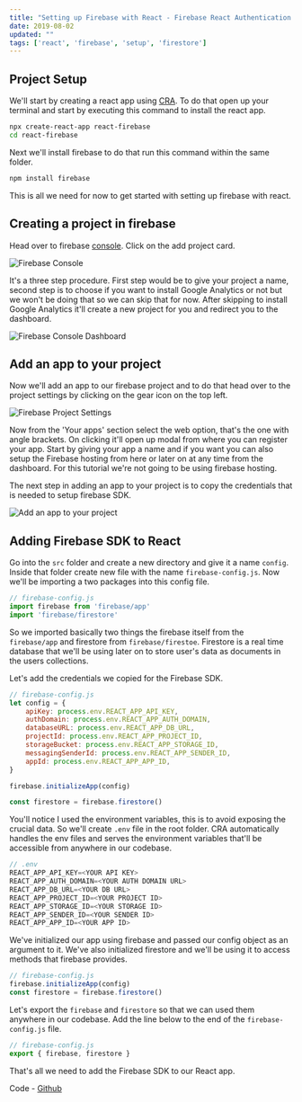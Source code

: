 ```yaml
---
title: "Setting up Firebase with React - Firebase React Authentication Part 1"
date: 2019-08-02
updated: ""
tags: ['react', 'firebase', 'setup', 'firestore']
---
```


## Project Setup
We'll start by creating a react app using [CRA](https://github.com/facebook/create-react-app "Create React App"). To do that open up your terminal and start by executing this command to install the react app.

```bash
npx create-react-app react-firebase
cd react-firebase
```

Next we'll install firebase to do that run this command within the same folder.

```bash
npm install firebase
```

This is all we need for now to get started with setting up firebase with react.

## Creating a project in firebase

Head over to firebase [console](https://console.firebase.google.com/ "console"). Click on the add project card.

![Firebase Console](https://res.cloudinary.com/prvnbist/image/upload/v1564761515/portfolio/Blog/2019-08-02_212603.png "Firebase Console")

It's a three step procedure. First step would be to give your project a name, second step is to choose if you want to install Google Analytics or not but we won't be doing that so we can skip that for now. After skipping to install Google Analytics it'll create a new project for you and redirect you to the dashboard.

![Firebase Console Dashboard](https://res.cloudinary.com/prvnbist/image/upload/v1564762241/portfolio/Blog/2019-08-02_214026.png "Firebase Console Dashboard")

## Add an app to your project
Now we'll add an app to our firebase project and to do that head over to the project settings by clicking on the gear icon on the top left.

![Firebase Project Settings](https://res.cloudinary.com/prvnbist/image/upload/v1564762616/portfolio/Blog/2019-08-02_214638.png "Firebase Project Settings")

Now from the 'Your apps' section select the web option, that's the one with angle brackets. On clicking it'll open up modal from where you can register your app. Start by giving your app a name and if you want you can also setup the Firebase hosting from here or later on at any time from the dashboard. For this tutorial we're not going to be using firebase hosting. 

The next step in adding an app to your project is to copy the credentials that is needed to setup firebase SDK. 

![Add an app to your project](https://res.cloudinary.com/prvnbist/image/upload/v1564763083/portfolio/Blog/2019-08-02_215430.png "Add an app to your project")

## Adding Firebase SDK to React

Go into the `src` folder and create a new directory and give it a name `config`. Inside that folder create new file with the name `firebase-config.js`. Now we'll be importing a two packages into this config file.

```js
// firebase-config.js
import firebase from 'firebase/app'
import 'firebase/firestore'
```

So we imported basically two things the firebase itself from the `firebase/app` and firestore from `firebase/firestoe`. Firestore is a real time database that we'll be using later on to store user's data as documents in the users collections.

Let's add the credentials we copied for the Firebase SDK.

```js
// firebase-config.js
let config = {
    apiKey: process.env.REACT_APP_API_KEY,
    authDomain: process.env.REACT_APP_AUTH_DOMAIN,
    databaseURL: process.env.REACT_APP_DB_URL,
    projectId: process.env.REACT_APP_PROJECT_ID,
    storageBucket: process.env.REACT_APP_STORAGE_ID,
    messagingSenderId: process.env.REACT_APP_SENDER_ID,
    appId: process.env.REACT_APP_APP_ID,
}

firebase.initializeApp(config)

const firestore = firebase.firestore()
```

You'll notice I used the environment variables, this is to avoid exposing the crucial data. So we'll create `.env` file in the root folder. CRA automatically handles the env files and serves the environment variables that'll be accessible from anywhere in our codebase. 

```js
// .env
REACT_APP_API_KEY=<YOUR API KEY>
REACT_APP_AUTH_DOMAIN=<YOUR AUTH DOMAIN URL>
REACT_APP_DB_URL=<YOUR DB URL>
REACT_APP_PROJECT_ID=<YOUR PROJECT ID>
REACT_APP_STORAGE_ID=<YOUR STORAGE ID>
REACT_APP_SENDER_ID=<YOUR SENDER ID>
REACT_APP_APP_ID=<YOUR APP ID>
```

We've initialized our app using firebase and passed our config object as an argument to it. We've also initialized firestore and we'll be using it to access methods that firebase provides.
```js
// firebase-config.js
firebase.initializeApp(config)
const firestore = firebase.firestore()
```

Let's export the `firebase` and `firestore` so that we can used them anywhere in our codebase. Add the line below to the end of the `firebase-config.js` file.

```js
// firebase-config.js
export { firebase, firestore }
```

That's all we need to add the Firebase SDK to our React app. 

Code - [Github](https://github.com/prvnbist/firebase-react-authentication-tutorial/tree/setup-firebase-sdk-with-react-part1 "Github")